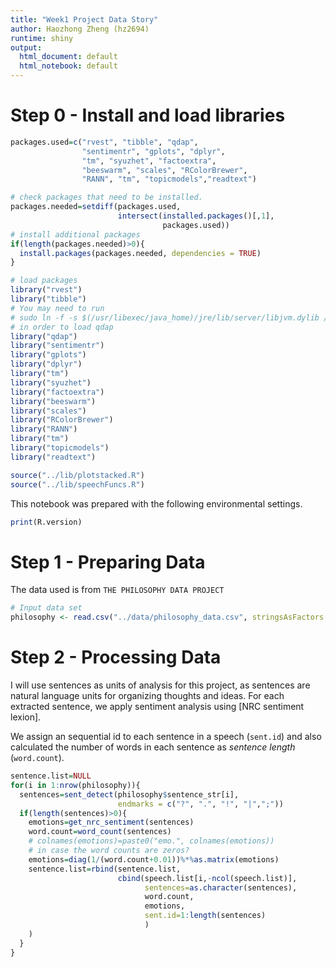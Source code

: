 ```yaml
---
title: "Week1 Project Data Story"
author: Haozhong Zheng (hz2694)
runtime: shiny
output:
  html_document: default
  html_notebook: default
---
```


# Step 0 - Install and load libraries
```r
packages.used=c("rvest", "tibble", "qdap", 
                "sentimentr", "gplots", "dplyr",
                "tm", "syuzhet", "factoextra", 
                "beeswarm", "scales", "RColorBrewer",
                "RANN", "tm", "topicmodels","readtext")

# check packages that need to be installed.
packages.needed=setdiff(packages.used, 
                        intersect(installed.packages()[,1], 
                                  packages.used))
# install additional packages
if(length(packages.needed)>0){
  install.packages(packages.needed, dependencies = TRUE)
}

# load packages
library("rvest")
library("tibble")
# You may need to run
# sudo ln -f -s $(/usr/libexec/java_home)/jre/lib/server/libjvm.dylib /usr/local/lib
# in order to load qdap
library("qdap")
library("sentimentr")
library("gplots")
library("dplyr")
library("tm")
library("syuzhet")
library("factoextra")
library("beeswarm")
library("scales")
library("RColorBrewer")
library("RANN")
library("tm")
library("topicmodels")
library("readtext")

source("../lib/plotstacked.R")
source("../lib/speechFuncs.R")
```

This notebook was prepared with the following environmental settings.

```r
print(R.version)
```

# Step 1 - Preparing Data

The data used is from `THE PHILOSOPHY DATA PROJECT` 

```r
# Input data set
philosophy <- read.csv("../data/philosophy_data.csv", stringsAsFactors = FALSE)

```

# Step 2 - Processing Data
I will use sentences as units of analysis for this project, as sentences are natural language units for organizing thoughts and ideas. For each extracted sentence, we apply sentiment analysis using [NRC sentiment lexion].

We assign an sequential id to each sentence in a speech (`sent.id`) and also calculated the number of words in each sentence as *sentence length* (`word.count`).


```r

sentence.list=NULL
for(i in 1:nrow(philosophy)){
  sentences=sent_detect(philosophy$sentence_str[i],
                        endmarks = c("?", ".", "!", "|",";"))
  if(length(sentences)>0){
    emotions=get_nrc_sentiment(sentences)
    word.count=word_count(sentences)
    # colnames(emotions)=paste0("emo.", colnames(emotions))
    # in case the word counts are zeros?
    emotions=diag(1/(word.count+0.01))%*%as.matrix(emotions)
    sentence.list=rbind(sentence.list, 
                        cbind(speech.list[i,-ncol(speech.list)],
                              sentences=as.character(sentences), 
                              word.count,
                              emotions,
                              sent.id=1:length(sentences)
                              )
    )
  }
}
```
